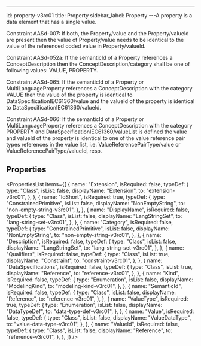 ---

id: property-v3rc01
title: Property
sidebar_label: Property
---A property is a data element that has a single value.

<div>
  <p>
    Constraint AASd-007: If both, the Property/value and the Property/valueId
    are present then the value of Property/value needs to be identical to the
    value of the referenced coded value in Property/valueId.
  </p>
  <p>
    Constraint AASd-052a: If the semanticId of a Property references a
    ConceptDescription then the ConceptDescription/category shall be one of
    following values: VALUE, PROPERTY.
  </p>
  <p>
    Constraint AASd-065: If the semanticId of a Property or
    MultiLanguageProperty references a ConceptDescription with the category
    VALUE then the value of the property is identical to
    DataSpecificationIEC61360/value and the valueId of the property is identical
    to DataSpecificationIEC61360/valueId.
  </p>
  <p>
    Constraint AASd-066: If the semanticId of a Property or
    MultiLanguageProperty references a ConceptDescription with the category
    PROPERTY and DataSpecificationIEC61360/valueList is defined the value and
    valueId of the property is identical to one of the value reference pair
    types references in the value list, i.e. ValueReferencePairType/value or
    ValueReferencePairType/valueId, resp.
  </p>
</div>


## Properties

<PropertiesList
  items={[
    {
      name: "Extension",
      isRequired: false,
      typeDef: {
        type: "Class",
        isList: false,
        displayName: "Extension",
        to: "extension-v3rc01",
      },
    },
    {
      name: "IdShort",
      isRequired: true,
      typeDef: {
        type: "ConstrainedPrimitive",
        isList: false,
        displayName: "NonEmptyString",
        to: "non-empty-string-v3rc01",
      },
    },
    {
      name: "DisplayName",
      isRequired: false,
      typeDef: {
        type: "Class",
        isList: false,
        displayName: "LangStringSet",
        to: "lang-string-set-v3rc01",
      },
    },
    {
      name: "Category",
      isRequired: false,
      typeDef: {
        type: "ConstrainedPrimitive",
        isList: false,
        displayName: "NonEmptyString",
        to: "non-empty-string-v3rc01",
      },
    },
    {
      name: "Description",
      isRequired: false,
      typeDef: {
        type: "Class",
        isList: false,
        displayName: "LangStringSet",
        to: "lang-string-set-v3rc01",
      },
    },
    {
      name: "Qualifiers",
      isRequired: false,
      typeDef: {
        type: "Class",
        isList: true,
        displayName: "Constraint",
        to: "constraint-v3rc01",
      },
    },
    {
      name: "DataSpecifications",
      isRequired: false,
      typeDef: {
        type: "Class",
        isList: true,
        displayName: "Reference",
        to: "reference-v3rc01",
      },
    },
    {
      name: "Kind",
      isRequired: false,
      typeDef: {
        type: "Enumeration",
        isList: false,
        displayName: "ModelingKind",
        to: "modeling-kind-v3rc01",
      },
    },
    {
      name: "SemanticId",
      isRequired: false,
      typeDef: {
        type: "Class",
        isList: false,
        displayName: "Reference",
        to: "reference-v3rc01",
      },
    },
    {
      name: "ValueType",
      isRequired: true,
      typeDef: {
        type: "Enumeration",
        isList: false,
        displayName: "DataTypeDef",
        to: "data-type-def-v3rc01",
      },
    },
    {
      name: "Value",
      isRequired: false,
      typeDef: {
        type: "Class",
        isList: false,
        displayName: "ValueDataType",
        to: "value-data-type-v3rc01",
      },
    },
    {
      name: "ValueId",
      isRequired: false,
      typeDef: {
        type: "Class",
        isList: false,
        displayName: "Reference",
        to: "reference-v3rc01",
      },
    },
  ]}
/>
